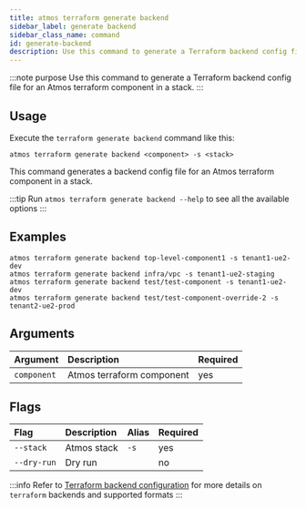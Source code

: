```yaml
---
title: atmos terraform generate backend
sidebar_label: generate backend
sidebar_class_name: command
id: generate-backend
description: Use this command to generate a Terraform backend config file for an Atmos terraform component in a stack.
---
```


:::note purpose
Use this command to generate a Terraform backend config file for an Atmos terraform component in a stack.
:::

<Screengrab title="atmos terraform generate backend --help" slug="atmos-terraform-generate-backend--help" />

## Usage

Execute the `terraform generate backend` command like this:

```shell
atmos terraform generate backend <component> -s <stack>
```

This command generates a backend config file for an Atmos terraform component in a stack.

:::tip
Run `atmos terraform generate backend --help` to see all the available options
:::

## Examples

```shell
atmos terraform generate backend top-level-component1 -s tenant1-ue2-dev
atmos terraform generate backend infra/vpc -s tenant1-ue2-staging
atmos terraform generate backend test/test-component -s tenant1-ue2-dev
atmos terraform generate backend test/test-component-override-2 -s tenant2-ue2-prod
```

## Arguments

| Argument    | Description               | Required |
|:------------|:--------------------------|:---------|
| `component` | Atmos terraform component | yes      |

## Flags

| Flag        | Description | Alias | Required |
|:------------|:------------|:------|:---------|
| `--stack`   | Atmos stack | `-s`  | yes      |
| `--dry-run` | Dry run     |       | no       |

:::info
Refer to [Terraform backend configuration](https://developer.hashicorp.com/terraform/language/settings/backends/configuration) for more details
on `terraform` backends and supported formats
:::
